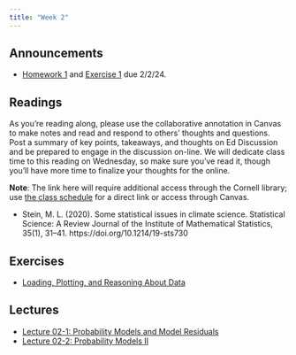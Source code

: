 ```yaml
---
title: "Week 2"
---
```


## Announcements

- [Homework 1](../assignments/hw01/hw01.qmd) and [Exercise 1](../exercises/ex01/ex01.qmd) due 2/2/24.

## Readings

As you're reading along, please use the collaborative annotation in Canvas to make notes and read and respond to others' thoughts and questions. Post a summary of key points, takeaways, and thoughts on Ed Discussion and be prepared to engage in the discussion on-line. We will dedicate class time to this reading on Wednesday, so make sure you've read it, though you'll have more time to finalize your thoughts for the online.

**Note**: The link here will require additional access through the Cornell library; use [the class schedule](../schedule.qmd) for a direct link or access through Canvas.

- Stein, M. L. (2020). Some statistical issues in climate science. Statistical Science: A Review Journal of the Institute of Mathematical Statistics, 35(1), 31–41. https://doi.org/10.1214/19-sts730

## Exercises

- [Loading, Plotting, and Reasoning About Data](../exercises/ex01/ex01.qmd)

## Lectures

- [Lecture 02-1: Probability Models and Model Residuals](../slides/lecture02-1.qmd)
- [Lecture 02-2: Probability Models II](../slides/lecture02-2.qmd)